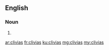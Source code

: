 ==English==

===Noun===
{{head|en|noun plural form}}

# {{plural of|clivia|lang=en}}

[[ar:clivias]]
[[fr:clivias]]
[[ku:clivias]]
[[mg:clivias]]
[[my:clivias]]